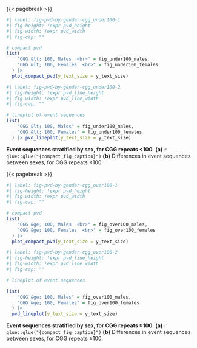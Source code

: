 {{< pagebreak >}}

::: {#suppfig-pvd-by-gender-cgg_under100}

```r
#| label: fig-pvd-by-gender-cgg_under100-1
#| fig-height: !expr pvd_height
#| fig-width: !expr pvd_width
#| fig-cap: ""

# compact pvd
list(
    "CGG &lt; 100, Males  <br>" = fig_under100_males,
    "CGG &lt; 100, Females  <br>" = fig_under100_females
  ) |> 
  plot_compact_pvd(y_text_size = y_text_size)

```

```r
#| label: fig-pvd-by-gender-cgg_under100-2
#| fig-height: !expr pvd_line_height
#| fig-width: !expr pvd_line_width
#| fig-cap: ""

# lineplot of event sequences
list(
    "CGG &lt; 100, Males" = fig_under100_males,
    "CGG &lt; 100, Females" = fig_under100_females
  ) |> pvd_lineplot(y_text_size = y_text_size)
```

**Event sequences stratified by sex, for CGG repeats <100.**
**(a)** `r glue::glue("{compact_fig_caption}")`
**(b)** Differences in event sequences between sexes, for CGG repeats <100.

:::

{{< pagebreak >}}

::: {#suppfig-pvd-by-gender-cgg_over100}

```r
#| label: fig-pvd-by-gender-cgg_over100-1
#| fig-height: !expr pvd_height
#| fig-width: !expr pvd_width
#| fig-cap: ""

# compact pvd
list(
    "CGG &ge; 100, Males  <br>" = fig_over100_males,
    "CGG &ge; 100, Females  <br>" = fig_over100_females
  ) |> 
  plot_compact_pvd(y_text_size = y_text_size)
```

```r
#| label: fig-pvd-by-gender-cgg_over100-2
#| fig-height: !expr pvd_line_height
#| fig-width: !expr pvd_line_width
#| fig-cap: ""

# lineplot of event sequences

list(
    "CGG &ge; 100, Males" = fig_over100_males,
    "CGG &ge; 100, Females" = fig_over100_females
  ) |> 
  pvd_lineplot(y_text_size = y_text_size)

```

**Event sequences stratified by sex, for CGG repeats ≥100.**
**(a)** `r glue::glue("{compact_fig_caption}")`
**(b)** Differences in event sequences between sexes, for CGG repeats ≥100.
:::

